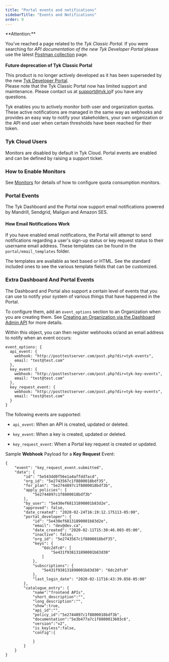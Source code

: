 ```yaml
---
title: "Portal events and notifications"
sidebarTitle: "Events and Notifications"
order: 9
---
```



<Warning>
**Attention:**

You’ve reached a page related to the *Tyk Classic Portal*. If you were searching for *API documentation of the new Tyk
Developer Portal* please use the latest
[Postman collection](/docsv2/nightly/product-stack/tyk-enterprise-developer-portal/api-documentation/tyk-edp-api) page.
<br />
<br />
**Future deprecation of Tyk Classic Portal**

This product is no longer actively developed as it
has been superseded by the new [Tyk Developer Portal](/docsv2/nightly/portal/overview).
<br />
Please note that the Tyk Classic Portal now has limited support and maintenance. Please contact us at
[support@tyk.io](<mailto:support@tyk.io?subject=Tyk classic developer portal>)if you have any questions.
</Warning>


Tyk enables you to actively monitor both user and organization quotas. These active notifications are managed in the same way as webhooks and provides an easy way to notify your stakeholders, your own organization or the API end user when certain thresholds have been reached for their token.

### Tyk Cloud Users

Monitors are disabled by default in Tyk Cloud. Portal events are enabled and can be defined by raising a support ticket.

### How to Enable Monitors

See [Monitors](/docsv2/nightly/api-management/gateway-events#monitoring-quota-consumption) for details of how to configure quota consumption monitors.

### Portal Events

The Tyk Dashboard and the Portal now support email notifications powered by Mandrill, Sendgrid, Mailgun and Amazon SES.

#### How Email Notifications Work

If you have enabled email notifications, the Portal will attempt to send notifications regarding a user's sign-up status or key request status to their username email address. These templates can be found in the `portal/email_templates` folder.

The templates are available as text based or HTML. See the standard included ones to see the various template fields that can be customized.

### Extra Dashboard And Portal Events

The Dashboard and Portal also support a certain level of events that you can use to notify your system of various things that have happened in the Portal.

To configure them, add an `event_options` section to an Organization when you are creating them. See [Creating an Organization via the Dashboard Admin API](/docsv2/nightly/api-management/dashboard-configuration#create-an-organization) for more details.

Within this object, you can then register webhooks or/and an email address to notify when an event occurs:

```{.copyWrapper}
event_options: {
  api_event: {
    webhook: "http://posttestserver.com/post.php?dir=tyk-events",
    email: "test@test.com"
  },
  key_event: {
    webhook: "http://posttestserver.com/post.php?dir=tyk-key-events",
    email: "test@test.com"
  },
  key_request_event: {
    webhook: "http://posttestserver.com/post.php?dir=tyk-key-events",
    email: "test@test.com"
  }
}
```

The following events are supported:

*   `api_event`: When an API is created, updated or deleted.

*   `key_event`: When a key is created, updated or deleted.

*   `key_request_event`: When a Portal key request is created or updated.

Sample **Webhook** Payload for a **Key Request** Event:
```{.json}
{
    "event": "key_request_event.submitted",
    "data": {
        "id": "5e543dd0f56e1a4affdd7acd",
        "org_id": "5e2743567c1f8800018bdf35",
        "for_plan": "5e2744897c1f8800018bdf3b",
        "apply_policies": [
            "5e2744897c1f8800018bdf3b"
        ],
        "by_user": "5e430ef68131890001b83d2e",
        "approved": false,
        "date_created": "2020-02-24T16:19:12.175113-05:00",
        "portal_developer": {
            "id": "5e430ef68131890001b83d2e",
            "email": "dev@dev.ca",
            "date_created": "2020-02-11T15:30:46.003-05:00",
            "inactive": false,
            "org_id": "5e2743567c1f8800018bdf35",
            "keys": {
                "6dc2dfc0": [
                    "5e431f938131890001b83d30"
                ]
            },
            "subscriptions": {
                "5e431f938131890001b83d30": "6dc2dfc0"
            },
            "last_login_date": "2020-02-11T16:43:39.858-05:00"
        },
        "catalogue_entry": {
            "name":"frontend APIs",
            "short_description":"",
            "long_description":"",
            "show":true,
            "api_id":"",
            "policy_id":"5e2744897c1f8800018bdf3b",
            "documentation":"5e3b477a7c1f8800013603c6",
            "version":"v2",
            "is_keyless":false,
            "config":{
                
            }
        }
    }
}
```